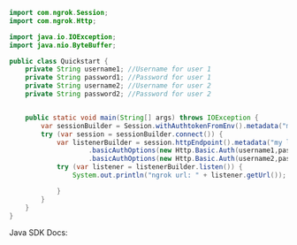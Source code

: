 ```java
import com.ngrok.Session;
import com.ngrok.Http;

import java.io.IOException;
import java.nio.ByteBuffer;

public class Quickstart {
    private String username1; //Username for user 1
    private String password1; //Password for user 1
    private String username2; //Username for user 2
    private String password2; //Password for user 2


    public static void main(String[] args) throws IOException {
        var sessionBuilder = Session.withAuthtokenFromEnv().metadata("my session");
        try (var session = sessionBuilder.connect()) {
            var listenerBuilder = session.httpEndpoint().metadata("my listener")
                    .basicAuthOptions(new Http.Basic.Auth(username1,password1))
                    .basicAuthOptions(new Http.Basic.Auth(username2,password2));
            try (var listener = listenerBuilder.listen()) {
                System.out.println("ngrok url: " + listener.getUrl());

            }
        }
    }
}

```

Java SDK Docs:
